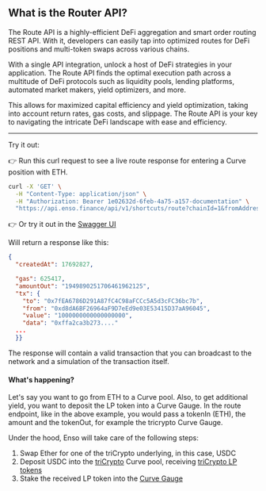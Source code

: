
## What is the Router API?

The Route API is a highly-efficient DeFi aggregation and smart order routing REST API. With it, developers can easily tap into optimized routes for DeFi positions and multi-token swaps across various chains.

With a single API integration, unlock a host of DeFi strategies in your application. The Route API finds the optimal execution path across a multitude of DeFi protocols such as liquidity pools, lending platforms, automated market makers, yield optimizers, and more.

This allows for maximized capital efficiency and yield optimization, taking into account return rates, gas costs, and slippage. The Route API is your key to navigating the intricate DeFi landscape with ease and efficiency.

---

<Callout type="info" emoji="💡">
  Try it out:
</Callout>

👉 Run this curl request to see a live route response for entering a Curve position with ETH.

```bash copy
curl -X 'GET' \
  -H "Content-Type: application/json" \
  -H "Authorization: Bearer 1e02632d-6feb-4a75-a157-documentation" \
  "https://api.enso.finance/api/v1/shortcuts/route?chainId=1&fromAddress=0xd8da6bf26964af9d7eed9e03e53415d37aa96045&priceImpact=false&toEoa=true&amountIn=1000000000000000000&slippage=300&tokenIn=0xeeeeeeeeeeeeeeeeeeeeeeeeeeeeeeeeeeeeeeee&tokenOut=0x06325440d014e39736583c165c2963ba99faf14e" \
```

👉 Or try it out in the [Swagger UI](https://api.enso.finance/api#/shortcuts/RouterController_routeShortcutTransaction)

Will return a response like this:

```json
{
  "createdAt": 17692827,

  "gas": 625417,
  "amountOut": "1949890251706461962125",
  "tx": {
    "to": "0x7fEA6786D291A87fC4C98aFCCc5A5d3cFC36bc7b",
    "from": "0xd8dA6BF26964aF9D7eEd9e03E53415D37aA96045",
    "value": "1000000000000000000",
    "data": "0xffa2ca3b273...."
  ...
  }}

```

The response will contain a valid transaction that you can broadcast to the network and a simulation of the transaction itself.

#### What's happening?

Let's say you want to go from ETH to a Curve pool. Also, to get additional yield, you want to deposit the LP token into a Curve Gauge.
In the route endpoint, like in the above example, you would pass a tokenIn (ETH), the amount and the tokenOut, for example the tricrypto Curve Gauge.

Under the hood, Enso will take care of the following steps:

1. Swap Ether for one of the triCrypto underlying, in this case, USDC
2. Deposit USDC into the [triCrypto](https://etherscan.io/address/0xbebc44782c7db0a1a60cb6fe97d0b483032ff1c7) Curve pool, receiving [triCrypto LP tokens](https://etherscan.io/address/0x6c3f90f043a72fa612cbac8115ee7e52bde6e490)
3. Stake the received LP token into the [Curve Gauge](https://etherscan.io/address/0xbfcf63294ad7105dea65aa58f8ae5be2d9d0952a)
